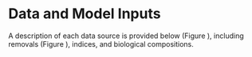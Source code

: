 # Data and Model Inputs
A description of each data source is provided below (Figure \ref{fig:data-plot}), including removals (Figure \ref{fig:catch}), indices, and biological compositions.
